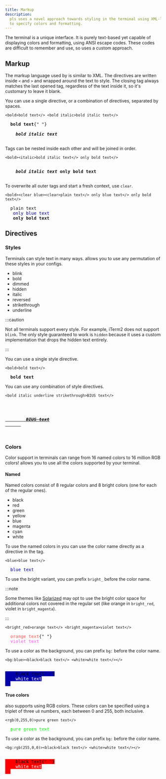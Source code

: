 ```yaml
---
title: Markup
description:
  pls uses a novel approach towards styling in the terminal using XML-like tags
  to specify colors and formatting.
---
```


The terminal is a unique interface. It is purely text-based yet capable of
displaying colors and formatting, using ANSI escape codes. These codes are
difficult to remember and use, so <Pls /> uses a custom approach.

## Markup

The markup language used by <Pls /> is similar to XML. The directives are
written inside `<` and `>` and wrapped around the text to style. The closing tag
always matches the last opened tag, regardless of the text inside it, so it's
customary to leave it blank.

You can use a single directive, or a combination of directives, separated by
spaces.

```
<bold>bold text</> <bold italic>bold italic text</>
```

<pre className="terminal">
  <b>bold text</b>{" "}
  <b>
    <i>bold italic text</i>
  </b>
</pre>

Tags can be nested inside each other and will be joined in order.

```
<bold><italic>bold italic text</> only bold text</>
```

<pre className="terminal">
  <b>
    <i>bold italic text</i> only bold text
  </b>
</pre>

To overwrite all outer tags and start a fresh context, use `clear`.

```
<bold><clear blue><clear>plain text</> only blue text</> only bold text</>
```

<pre className="terminal">
  <span>plain text</span>
  <span style="color:var(--blue,#00a)"> only blue text</span>
  <b> only bold text</b>
</pre>

## Directives

### Styles

Terminals can style text in many ways. <Pls /> allows you to use any permutation
of these styles in your configs.

- blink
- bold
- dimmed
- hidden
- italic
- reversed
- strikethrough
- underline

:::caution

Not all terminals support every style. For example, iTerm2 does not support
`blink`. The only style guaranteed to work is `hidden` because it uses a custom
implementation that drops the hidden text entirely.

:::

You can use a single style directive.

```
<bold>bold text</>
```

<pre className="terminal">
  <b>bold text</b>
</pre>

You can use any combination of style directives.

```
<bold italic underline strikethrough>BIUS text</>
```

<pre className="terminal">
  <b>
    <i>
      <u>
        <s>BIUS text</s>
      </u>
    </i>
  </b>
</pre>

### Colors

Color support in terminals can range from 16 named colors to 16 million RGB
colors! <Pls /> allows you to use all the colors supported by your terminal.

#### Named

Named colors consist of 8 regular colors and 8 bright colors (one for each of
the regular ones).

- black
- red
- green
- yellow
- blue
- magenta
- cyan
- white

To use the named colors in <Pls /> you can use the color name directly as a
directive in the tag.

```
<blue>blue text</>
```

<pre className="terminal">
  <span style="color:var(--blue,#00a)">blue text</span>
</pre>

To use the bright variant, you can prefix `bright_` before the color name.

:::note

Some themes like [Solarized](https://ethanschoonover.com/solarized/) may opt to
use the bright color space for additional colors not covered in the regular set
(like orange in `bright_red`, violet in `bright_magenta`).

:::

```
<bright_red>orange text</> <bright_magenta>violet text</>
```

<pre className="terminal">
  <span style="color:var(--bright-red,#f55)">orange text</span>{" "}
  <span style="color:var(--bright-magenta,#f5f)">violet text</span>
</pre>

To use a color as the background, you can prefix `bg:` before the color name.

```
<bg:blue><black>black text</> <white>white text</></>
```

<pre className="terminal">
  <span style="background:var(--blue,#00a)">
    <span style="color:var(--black,#000)">black text</span>{" "}
    <span style="color:var(--white,#fff)">white text</span>
  </span>
</pre>

#### True colors

<Pls /> also supports using RGB colors. These colors can be specified using a
triplet of three `u8` numbers, each between 0 and 255, both inclusive.

```
<rgb(0,255,0)>pure green text</>
```

<pre className="terminal">
  <span style="color:rgb(0,255,0)">pure green text</span>
</pre>

To use a color as the background, you can prefix `bg:` before the color name.

```
<bg:rgb(255,0,0)><black>black text</> <white>white text</></>
```

<pre className="terminal">
  <span style="background:rgb(255,0,0)">
    <span style="color:var(--black,#000)">black text</span>{" "}
    <span style="color:var(--white,#fff)">white text</span>
  </span>
</pre>
